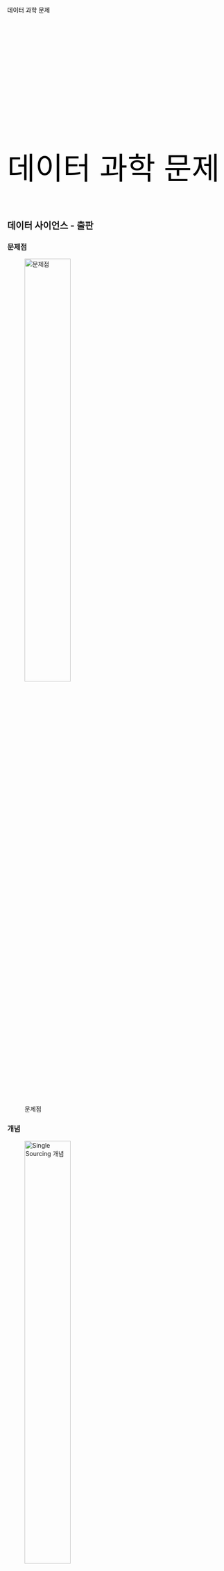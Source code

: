 ##  {auto-animate="true"}

::: {style="margin-top: 100px; color: black"}
데이터 과학 문제
:::

##  {auto-animate="true"}

::: {style="margin-top: 300px; font-size: 5em; color: black;"}
데이터 과학 문제
:::

## 데이터 사이언스 - 출판

::: panel-tabset
### 문제점

![문제점](fig/single-sourcing-problem.jpg){#fig-problem width="50%"}

### 개념

![Single Sourcing 개념](fig/single-sourcing-concept.jpg){#fig-concept width="50%"}

### Single Sourcing Multi-Use

![Single Sourcing Multi-Use](fig/single-sourcing-publishing.jpg){#fig-publishing width="60%"}
:::

## 복잡성

::: panel-tabset
### 엑셀 [^problem-1]

<br>

<center>![](fig/xkcd-algorithms.png){width="1000"}</center>

### 아래한글 [^problem-2] {.selected}

<center>![](fig/markdown-writing.png)</center>
:::

[^problem-1]: [XKCD 1667: Algorithms](https://www.explainxkcd.com/wiki/index.php/1667:_Algorithms)

[^problem-2]: [Writing Technical Papers with Markdown and Pandoc](https://blog.kdheepak.com/writing-papers-with-markdown.html)

## 시각화 - 그래프 문법 [^problem-3]

[^problem-3]: Comparing ggplot2 and R Base Graphics By [Nathan Yau](https://flowingdata.com/2016/03/22/comparing-ggplot2-and-r-base-graphics/)

::: panel-tabset
<!-- 데이터  -->

::: columns
::: column
### R 코드

```r
library(tidyverse)
bill_df <- data.frame(
  sex = factor(c("여성","여성","남성","남성")),
  time = factor(c("점심","저녁","점심","저녁"), levels=c("점심","저녁")),
  total_bill = c(13.53, 16.81, 16.24, 17.42)
)
```
:::

::: column
### 실행결과

```r
bill_df
```
:::
:::

<!-- ggplot -->

::: columns
::: column
### R 코드

```r
#| eval: false
bill_df %>% 
  ggplot(aes(x=time, y=total_bill, group=sex, shape=sex, colour=sex)) +
    geom_line(aes(linetype=sex), size=1) +    
    geom_point(size=3, fill="white") +        
    expand_limits(y=0) +                      
    scale_colour_hue(name="결재자 성별", l=30) +
    scale_shape_manual(name="결재자 성별", values=c(22,21)) +
    scale_linetype_discrete(name="결재자 성별") +
    xlab("점심, 석식") + ylab("팁(Tip)") +
    ggtitle("식사 결재 평균 팁") +    
    theme_bw() +
    theme(legend.position=c(.7, .4))

```
:::

::: column
### 실행결과

```r
#| echo: false
bill_df %>% 
  ggplot(aes(x=time, y=total_bill, group=sex, shape=sex, colour=sex)) +
    geom_line(aes(linetype=sex), size=1) +    
    geom_point(size=3, fill="white") +        
    expand_limits(y=0) +                      
    scale_colour_hue(name="결재자 성별", l=30) +
    scale_shape_manual(name="결재자 성별", values=c(22,21)) +
    scale_linetype_discrete(name="결재자 성별") +
    xlab("점심, 석식") + ylab("팁(Tip)") +
    ggtitle("식사 결재 평균 팁") +    
    theme_bw() +
    theme(legend.position=c(.7, .4))
```
:::
:::

<!-- Base R -->

::: columns
::: column
### R 코드

```r
#| eval: false
bill_mat <- matrix( bill_df$total_bill,
                   nrow = 2,
                   byrow=TRUE,
                   dimnames = list(c("여성", "남성"), c("점심", "저녁"))
                   )

mf_col <- c("#3CC3BD", "#FD8210")
barplot(bill_mat, beside = TRUE, border=NA, col=mf_col)
legend("topleft", row.names(bill_mat), pch=15, col=mf_col)


par(cex=1.2, cex.axis=1.1)
matplot(bill_mat, type="b", lty=1, pch=19, col=mf_col,
    cex=1.5, lwd=3, las=1, bty="n", xaxt="n",
    xlim=c(0.7, 2.2), ylim=c(12,18), ylab="",
    main="식사 결재 평균 팁", yaxt="n")
axis(2, at=axTicks(2), labels=sprintf("$%s", axTicks(2)),
    las=1, cex.axis=0.8, col=NA, line = -0.5)
grid(NA, NULL, lty=3, lwd=1, col="#000000")
abline(v=c(1,2), lty=3, lwd=1, col="#000000")
mtext("점심", side=1, at=1)
mtext("저녁", side=1, at=2)
text(1.5, 17.3, "남성", srt=8, font=3)
text(1.5, 15.1, "여성", srt=33, font=3)


```
:::

::: column
### 실행결과

```r
#| echo: false
bill_mat <- matrix( bill_df$total_bill,
                   nrow = 2,
                   byrow=TRUE,
                   dimnames = list(c("여성", "남성"), c("점심", "저녁"))
                   )

mf_col <- c("#3CC3BD", "#FD8210")

par(cex=1.2, cex.axis=1.1)
matplot(bill_mat, type="b", lty=1, pch=19, col=mf_col,
    cex=1.5, lwd=3, las=1, bty="n", xaxt="n",
    xlim=c(0.7, 2.2), ylim=c(12,18), ylab="",
    main="식사 결재 평균 팁", yaxt="n")
axis(2, at=axTicks(2), labels=sprintf("$%s", axTicks(2)),
    las=1, cex.axis=0.8, col=NA, line = -0.5)
grid(NA, NULL, lty=3, lwd=1, col="#000000")
abline(v=c(1,2), lty=3, lwd=1, col="#000000")
mtext("점심", side=1, at=1)
mtext("저녁", side=1, at=2)
text(1.5, 17.3, "남성", srt=8, font=3)
text(1.5, 15.1, "여성", srt=33, font=3)

```
:::
:::
:::

## 디자인 - 코드

::: panel-tabset
### 데이터 가공

> 날짜와 시간별로 총 빈도수와 출발연착 평균 시간을 구한다. 단, 총빈도수가 10 회 미만인 것은 제외하고 출발연착 시간의 결측값을 제거하고 계산한다.

-   `flights` 데이터프레임에서
-   출발 연착시간(`dep_delay`) 칼럼에서 결측값이 없는 (`!is.na()`) 행을 필터링 하고
-   날짜별(`date`), 시간별(`hour`) 그룹을 묶어
-   평균 출발 연착시간을 계산하고 총빈도수 총계를 내고
-   총빈도수가 10회 이상인 날짜와 시간을 찾아내시오

### `dplyr` R

```r
#| eval: false
hourly_delay <- flights %>%  
  filter(!is.na(dep_delay)) %>% 
  group_by(date, hour) %>% 
  summarise(delay = mean(dep_delay), n = n()) %>%  
  filter(n > 10) 
```

### Base R

```r
#| eval: false

hourly_delay <- filter(   
    summarise(   
        group_by(   
             filter(   
                 flights,    
                 !is.na(dep_delay)   
             ),    
             date, hour   
        ),    
    delay = mean(dep_delay),    
         n = n()   
    ),    
    n > 10   
)
```

### SQL

```sql
#| eval: false
SELECT "date", "hour", "delay", "n"
FROM (
    SELECT "date", "hour",
        AVG("dep_delay") AS "delay",
        COUNT() AS "n"
    FROM "flights"
    WHERE NOT("dep_delay" IS NULL)
    GROUP BY "date", "hour"
) AS "_W1"
WHERE "n" > 10.0
```

### 파이썬

```python
#| eval: false
flights[['date','hour','dep_delay']]
...
```
:::

## 디자인 - 데이터

::: panel-tabset
### 정돈된 데이터

<center>![](fig/messy_tidy_data.png){width="1000"}</center>

### 사례 - 결핵 데이터

-   WHO [결핵 원데이터](http://www.who.int/tb/country/data/download/en/)
-   WHO 에서 년도별, 국가별, 연령별, 성별, 진단방법별 결핵 발병사례 조사 통계 데이터
-   진단방법
    -   `rel` stands for cases of relapse
    -   `ep` stands for cases of extrapulmonary TB
    -   `sn` stands for cases of pulmonary TB that could not be diagnosed by a pulmonary smear (smear negative)
    -   `sp` stands for cases of pulmonary TB that could be diagnosed by a pulmonary smear (smear positive)
-   연령
    -   014 = 0 -- 14 years old
    -   1524 = 15 -- 24 years old
    -   2534 = 25 -- 34 years old
    -   3544 = 35 -- 44 years old
    -   4554 = 45 -- 54 years old
    -   5564 = 55 -- 64 years old
    -   65 = 65 or older
-   성별
    -   males (m)
    -   females (f)

### 사례 - Messy 데이터

```r
library(tidyverse)
tidyr::who 
```

### 사례 - 코드

```r
#| eval: false
who %>%
  pivot_longer(
    cols = new_sp_m014:newrel_f65, 
    names_to = "key", 
    values_to = "cases", 
    values_drop_na = TRUE
  ) %>% 
  mutate(
    key = stringr::str_replace(key, "newrel", "new_rel")
  ) %>%
  separate(key, c("new", "var", "sexage")) %>% 
  select(-new, -iso2, -iso3) %>% 
  separate(sexage, c("sex", "age"), sep = 1)
```

### 사례 - Tidy 데이터

```r
#| eval: true
#| echo: false
tidyr::who %>%
  pivot_longer(
    cols = new_sp_m014:newrel_f65, 
    names_to = "key", 
    values_to = "cases", 
    values_drop_na = TRUE
  ) %>% 
  mutate(
    key = stringr::str_replace(key, "newrel", "new_rel")
  ) %>%
  separate(key, c("new", "var", "sexage")) %>% 
  select(-new, -iso2, -iso3) %>% 
  separate(sexage, c("sex", "age"), sep = 1)
```
:::

## 디자인 - 사람 대 기계

::: panel-tabset
### 전체 개발 시간

<br>

<center>![](fig/human-computer-total.png)</center>

### 사람 `<` 기계

<br>

<center>![](fig/human-computer-machine.png)</center>

### 사람 `>` 기계

<br>

<center>![](fig/human-computer-human.png)</center>
:::
